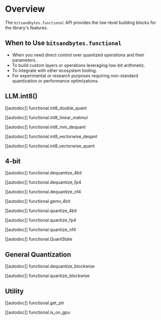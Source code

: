# Overview
The `bitsandbytes.functional` API provides the low-level building blocks for the library's features.

## When to Use `bitsandbytes.functional`

* When you need direct control over quantized operations and their parameters.
* To build custom layers or operations leveraging low-bit arithmetic.
* To integrate with other ecosystem tooling.
* For experimental or research purposes requiring non-standard quantization or performance optimizations.

## LLM.int8()
[[autodoc]] functional.int8_double_quant

[[autodoc]] functional.int8_linear_matmul

[[autodoc]] functional.int8_mm_dequant

[[autodoc]] functional.int8_vectorwise_deqant

[[autodoc]] functional.int8_vectorwise_quant


## 4-bit
[[autodoc]] functional.dequantize_4bit

[[autodoc]] functional.dequantize_fp4

[[autodoc]] functional.dequantize_nf4

[[autodoc]] functional.gemv_4bit

[[autodoc]] functional.quantize_4bit

[[autodoc]] functional.quantize_fp4

[[autodoc]] functional.quantize_nf4

[[autodoc]] functional.QuantState

## General Quantization
[[autodoc]] functional.dequantize_blockwise

[[autodoc]] functional.quantize_blockwise

## Utility
[[autodoc]] functional.get_ptr

[[autodoc]] functional.is_on_gpu
